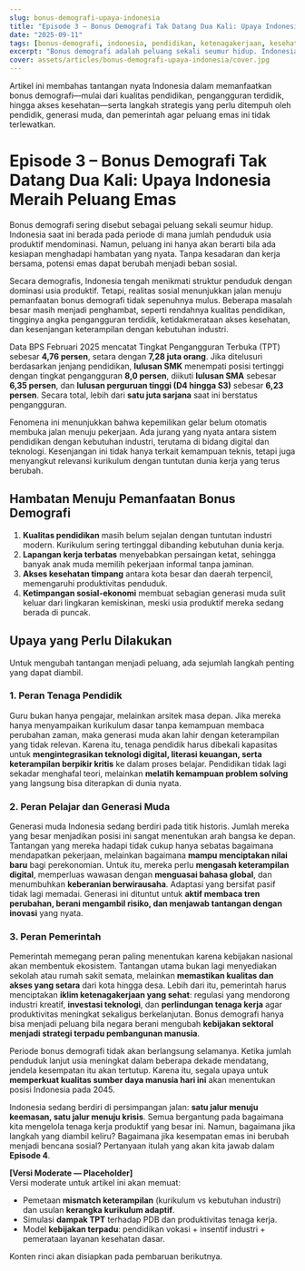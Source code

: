 ```yaml
---
slug: bonus-demografi-upaya-indonesia
title: "Episode 3 – Bonus Demografi Tak Datang Dua Kali: Upaya Indonesia Meraih Peluang Emas"
date: "2025-09-11"
tags: [bonus-demografi, indonesia, pendidikan, ketenagakerjaan, kesehatan]
excerpt: "Bonus demografi adalah peluang sekali seumur hidup. Indonesia harus mengatasi hambatan kualitas pendidikan, pengangguran terdidik, dan akses kesehatan agar momentum ini tidak berubah menjadi beban sosial."
cover: assets/articles/bonus-demografi-upaya-indonesia/cover.jpg
---
```


<!-- umum:start -->

Artikel ini membahas tantangan nyata Indonesia dalam memanfaatkan bonus demografi—mulai dari kualitas pendidikan, pengangguran terdidik, hingga akses kesehatan—serta langkah strategis yang perlu ditempuh oleh pendidik, generasi muda, dan pemerintah agar peluang emas ini tidak terlewatkan.

<!-- umum:end -->

<!-- friendly:start -->

# Episode 3 – Bonus Demografi Tak Datang Dua Kali: Upaya Indonesia Meraih Peluang Emas

Bonus demografi sering disebut sebagai peluang sekali seumur hidup. Indonesia saat ini berada pada periode di mana jumlah penduduk usia produktif mendominasi. Namun, peluang ini hanya akan berarti bila ada kesiapan menghadapi hambatan yang nyata. Tanpa kesadaran dan kerja bersama, potensi emas dapat berubah menjadi beban sosial.

Secara demografis, Indonesia tengah menikmati struktur penduduk dengan dominasi usia produktif. Tetapi, realitas sosial menunjukkan jalan menuju pemanfaatan bonus demografi tidak sepenuhnya mulus. Beberapa masalah besar masih menjadi penghambat, seperti rendahnya kualitas pendidikan, tingginya angka pengangguran terdidik, ketidakmerataan akses kesehatan, dan kesenjangan keterampilan dengan kebutuhan industri.

Data BPS Februari 2025 mencatat Tingkat Pengangguran Terbuka (TPT) sebesar **4,76 persen**, setara dengan **7,28 juta orang**. Jika ditelusuri berdasarkan jenjang pendidikan, **lulusan SMK** menempati posisi tertinggi dengan tingkat pengangguran **8,0 persen**, diikuti **lulusan SMA** sebesar **6,35 persen**, dan **lulusan perguruan tinggi (D4 hingga S3)** sebesar **6,23 persen**. Secara total, lebih dari **satu juta sarjana** saat ini berstatus pengangguran.

Fenomena ini menunjukkan bahwa kepemilikan gelar belum otomatis membuka jalan menuju pekerjaan. Ada jurang yang nyata antara sistem pendidikan dengan kebutuhan industri, terutama di bidang digital dan teknologi. Kesenjangan ini tidak hanya terkait kemampuan teknis, tetapi juga menyangkut relevansi kurikulum dengan tuntutan dunia kerja yang terus berubah.

## Hambatan Menuju Pemanfaatan Bonus Demografi

1. **Kualitas pendidikan** masih belum sejalan dengan tuntutan industri modern. Kurikulum sering tertinggal dibanding kebutuhan dunia kerja.
2. **Lapangan kerja terbatas** menyebabkan persaingan ketat, sehingga banyak anak muda memilih pekerjaan informal tanpa jaminan.
3. **Akses kesehatan timpang** antara kota besar dan daerah terpencil, memengaruhi produktivitas penduduk.
4. **Ketimpangan sosial-ekonomi** membuat sebagian generasi muda sulit keluar dari lingkaran kemiskinan, meski usia produktif mereka sedang berada di puncak.

## Upaya yang Perlu Dilakukan

Untuk mengubah tantangan menjadi peluang, ada sejumlah langkah penting yang dapat diambil.

### 1. Peran Tenaga Pendidik

Guru bukan hanya pengajar, melainkan arsitek masa depan. Jika mereka hanya menyampaikan kurikulum dasar tanpa kemampuan membaca perubahan zaman, maka generasi muda akan lahir dengan keterampilan yang tidak relevan. Karena itu, tenaga pendidik harus dibekali kapasitas untuk **mengintegrasikan teknologi digital, literasi keuangan, serta keterampilan berpikir kritis** ke dalam proses belajar. Pendidikan tidak lagi sekadar menghafal teori, melainkan **melatih kemampuan problem solving** yang langsung bisa diterapkan di dunia nyata.

### 2. Peran Pelajar dan Generasi Muda

Generasi muda Indonesia sedang berdiri pada titik historis. Jumlah mereka yang besar menjadikan posisi ini sangat menentukan arah bangsa ke depan. Tantangan yang mereka hadapi tidak cukup hanya sebatas bagaimana mendapatkan pekerjaan, melainkan bagaimana **mampu menciptakan nilai baru** bagi perekonomian. Untuk itu, mereka perlu **mengasah keterampilan digital**, memperluas wawasan dengan **menguasai bahasa global**, dan menumbuhkan **keberanian berwirausaha**. Adaptasi yang bersifat pasif tidak lagi memadai. Generasi ini dituntut untuk **aktif membaca tren perubahan, berani mengambil risiko, dan menjawab tantangan dengan inovasi** yang nyata.

### 3. Peran Pemerintah

Pemerintah memegang peran paling menentukan karena kebijakan nasional akan membentuk ekosistem. Tantangan utama bukan lagi menyediakan sekolah atau rumah sakit semata, melainkan **memastikan kualitas dan akses yang setara** dari kota hingga desa. Lebih dari itu, pemerintah harus menciptakan **iklim ketenagakerjaan yang sehat**: regulasi yang mendorong industri kreatif, **investasi teknologi**, dan **perlindungan tenaga kerja** agar produktivitas meningkat sekaligus berkelanjutan. Bonus demografi hanya bisa menjadi peluang bila negara berani mengubah **kebijakan sektoral menjadi strategi terpadu pembangunan manusia**.

Periode bonus demografi tidak akan berlangsung selamanya. Ketika jumlah penduduk lanjut usia meningkat dalam beberapa dekade mendatang, jendela kesempatan itu akan tertutup. Karena itu, segala upaya untuk **memperkuat kualitas sumber daya manusia hari ini** akan menentukan posisi Indonesia pada 2045.

Indonesia sedang berdiri di persimpangan jalan: **satu jalur menuju keemasan, satu jalur menuju krisis**. Semua bergantung pada bagaimana kita mengelola tenaga kerja produktif yang besar ini. Namun, bagaimana jika langkah yang diambil keliru? Bagaimana jika kesempatan emas ini berubah menjadi bencana sosial? Pertanyaan itulah yang akan kita jawab dalam **Episode 4**.

<!-- friendly:end -->

<!-- moderate:start -->

**[Versi Moderate — Placeholder]**  
Versi moderate untuk artikel ini akan memuat:

- Pemetaan **mismatch keterampilan** (kurikulum vs kebutuhan industri) dan usulan **kerangka kurikulum adaptif**.
- Simulasi **dampak TPT** terhadap PDB dan produktivitas tenaga kerja.
- Model **kebijakan terpadu**: pendidikan vokasi + insentif industri + pemerataan layanan kesehatan dasar.

Konten rinci akan disiapkan pada pembaruan berikutnya.

<!-- moderate:end -->
